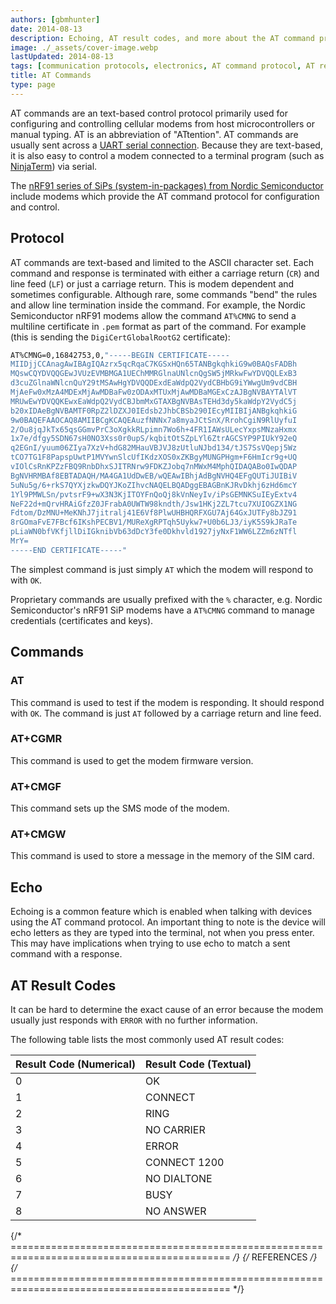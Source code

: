 ```yaml
---
authors: [gbmhunter]
date: 2014-08-13
description: Echoing, AT result codes, and more about the AT command protocol.
image: ./_assets/cover-image.webp
lastUpdated: 2014-08-13
tags: [communication protocols, electronics, AT command protocol, AT result codes, echo]
title: AT Commands
type: page
---
```


<WarningIsNotes />

AT commands are an text-based control protocol primarily used for configuring and controlling cellular modems from host microcontrollers or manual typing. AT is an abbreviation of "ATtention". AT commands are usually sent across a [UART serial connection](). Because they are text-based, it is also easy to control a modem connected to a terminal program (such as [NinjaTerm](https://ninjaterm.mbedded.ninja/)) via serial.

The [nRF91 series of SiPs (system-in-packages) from Nordic Semiconductor](/programming/microcontrollers/nordic/nrf91/) include modems which provide the AT command protocol for configuration and control.

## Protocol

AT commands are text-based and limited to the ASCII character set. Each command and response is terminated with either a carriage return (`CR`) and line feed (`LF`) or just a carriage return. This is modem dependent and sometimes configurable. Although rare, some commands "bend" the rules and allow line termination inside the command. For example, the Nordic Semiconductor nRF91 modems allow the command `AT%CMNG` to send a multiline certificate in `.pem` format as part of the command. For example (this is sending the `DigiCertGlobalRootG2` certificate):

```bash
AT%CMNG=0,16842753,0,"-----BEGIN CERTIFICATE-----
MIIDjjCCAnagAwIBAgIQAzrx5qcRqaC7KGSxHQn65TANBgkqhkiG9w0BAQsFADBh
MQswCQYDVQQGEwJVUzEVMBMGA1UEChMMRGlnaUNlcnQgSW5jMRkwFwYDVQQLExB3
d3cuZGlnaWNlcnQuY29tMSAwHgYDVQQDExdEaWdpQ2VydCBHbG9iYWwgUm9vdCBH
MjAeFw0xMzA4MDExMjAwMDBaFw0zODAxMTUxMjAwMDBaMGExCzAJBgNVBAYTAlVT
MRUwEwYDVQQKEwxEaWdpQ2VydCBJbmMxGTAXBgNVBAsTEHd3dy5kaWdpY2VydC5j
b20xIDAeBgNVBAMTF0RpZ2lDZXJ0IEdsb2JhbCBSb290IEcyMIIBIjANBgkqhkiG
9w0BAQEFAAOCAQ8AMIIBCgKCAQEAuzfNNNx7a8myaJCtSnX/RrohCgiN9RlUyfuI
2/Ou8jqJkTx65qsGGmvPrC3oXgkkRLpimn7Wo6h+4FR1IAWsULecYxpsMNzaHxmx
1x7e/dfgy5SDN67sH0NO3Xss0r0upS/kqbitOtSZpLYl6ZtrAGCSYP9PIUkY92eQ
q2EGnI/yuum06ZIya7XzV+hdG82MHauVBJVJ8zUtluNJbd134/tJS7SsVQepj5Wz
tCO7TG1F8PapspUwtP1MVYwnSlcUfIKdzXOS0xZKBgyMUNGPHgm+F6HmIcr9g+UQ
vIOlCsRnKPZzFBQ9RnbDhxSJITRNrw9FDKZJobq7nMWxM4MphQIDAQABo0IwQDAP
BgNVHRMBAf8EBTADAQH/MA4GA1UdDwEB/wQEAwIBhjAdBgNVHQ4EFgQUTiJUIBiV
5uNu5g/6+rkS7QYXjzkwDQYJKoZIhvcNAQELBQADggEBAGBnKJRvDkhj6zHd6mcY
1Yl9PMWLSn/pvtsrF9+wX3N3KjITOYFnQoQj8kVnNeyIv/iPsGEMNKSuIEyExtv4
NeF22d+mQrvHRAiGfzZ0JFrabA0UWTW98kndth/Jsw1HKj2ZL7tcu7XUIOGZX1NG
Fdtom/DzMNU+MeKNhJ7jitralj41E6Vf8PlwUHBHQRFXGU7Aj64GxJUTFy8bJZ91
8rGOmaFvE7FBcf6IKshPECBV1/MUReXgRPTqh5Uykw7+U0b6LJ3/iyK5S9kJRaTe
pLiaWN0bfVKfjllDiIGknibVb63dDcY3fe0Dkhvld1927jyNxF1WW6LZZm6zNTfl
MrY=
-----END CERTIFICATE-----"
```

The simplest command is just simply `AT` which the modem will respond to with `OK`.

Proprietary commands are usually prefixed with the `%` character, e.g. Nordic Semiconductor's nRF91 SiP modems have a `AT%CMNG` command to manage credentials (certificates and keys).

## Commands

### AT

This command is used to test if the modem is responding. It should respond with `OK`. The command is just `AT` followed by a carriage return and line feed.

### AT+CGMR

This command is used to get the modem firmware version.

### AT+CMGF

This command sets up the SMS mode of the modem.

### AT+CMGW

This command is used to store a message in the memory of the SIM card.

## Echo

Echoing is a common feature which is enabled when talking with devices using the AT command protocol. An important thing to note is the device will echo letters as they are typed into the terminal, not when you press enter. This may have implications when trying to use echo to match a sent command with a response.

## AT Result Codes

It can be hard to determine the exact cause of an error because the modem usually just responds with `ERROR` with no further information.

The following table lists the most commonly used AT result codes:

<table>
  <thead>
    <tr>
      <th>Result Code (Numerical)</th>
      <th>Result Code (Textual)</th>
    </tr>
  </thead>
<tbody>
<tr>
<td>0</td>
<td>OK</td>
</tr>
<tr>
<td>1</td>
<td>CONNECT</td>
</tr>
<tr>
<td>2</td>
<td>RING</td>
</tr>
<tr>
<td>3</td>
<td>NO CARRIER</td>
</tr>
<tr>
<td>4</td>
<td>ERROR</td>
</tr>
<tr>
<td>5</td>
<td>CONNECT 1200</td>
</tr>
<tr>
<td>6</td>
<td>NO DIALTONE</td>
</tr>
<tr>
<td>7</td>
<td>BUSY</td>
</tr>
<tr>
<td>8</td>
<td>NO ANSWER</td>
</tr>
</tbody>
</table>

{/* ============================================================================================ */}
{/* REFERENCES */}
{/* ============================================================================================ */}

